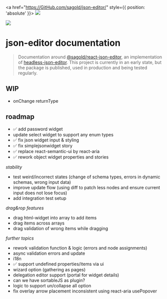 
<Meta title="Introduction" />

<a href="https://GitHub.com/sagold/json-editor/" style={{ position: 'absolute' }}>
  <img src="https://badgen.net/badge/icon/github?icon=github&label" />
</a>

<div
  style={{
    margin: 0,
    display: 'flex',
    justifyContent: 'center',
    borderBottom: '1px solid #333',
    overflow: 'hidden',
    padding: '0 4em'
  }}
>
  <img src={logo} style={{ marginBottom: -1, width: '100%', maxWidth: 400 }} />
</div>

<h1 style={{ textAlign: 'center' }}>json-editor documentation</h1>

> Documentation around [@sagold/react-json-editor](https://github.com/sagold/json-editor/tree/main/packages/react-json-editor), an implementation of [headless-json-editor](https://github.com/sagold/json-editor/tree/main/packages/headless-json-editor). This project is currently in an early state, but the package is published, used in production and being tested regularly.

<NpmPackageName name="@sagold/react-json-editor" />

## WIP

- onChange returnType

## roadmap

- ✅ add password widget
- update select widget to support any enum types
- ✅ fix json widget input & styling
- ✅ fix simplejsonwidget story
- ✅ replace react-semantic-ui by react-aria
- ✅ rework object widget properties and stories

_stability_

- test weird/incorrect states (change of schema types, errors in dynamic schemas, wrong input data)
- improve update flow (using diff to patch less nodes and ensure current input does not lose focus)
- add integration test setup

_drag&rop features_

- drag html-widget into array to add items
- drag items across arrays
- drag validation of wrong items while dragging

_further topics_

- rework validation function & logic (errors and node assignments)
- async validation errors and update
- i18n
- ✅ support undefined properties/items via ui
- wizard option (gathering as pages)
- delegation editor support (portal for widget details)
- can we have sortableJS as plugin?
- logic to support un/collapse all option
- fix overlay arrow placement inconsistent using react-aria usePopover
